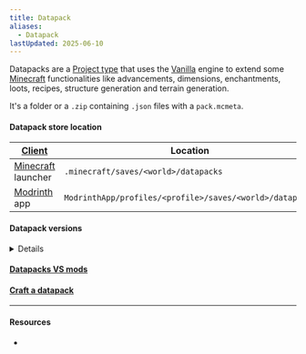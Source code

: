 ```yaml
---
title: Datapack
aliases:
  - Datapack
lastUpdated: 2025-06-10
---
```



Datapacks are a [Project type](/projecttype) that uses the [Vanilla](/vanilla) engine to extend some [Minecraft](/minecraft) functionalities like advancements, dimensions, enchantments, loots, recipes, structure generation and terrain generation.

It's a folder or a `.zip` containing `.json` files with a `pack.mcmeta`.

#### Datapack store location

| [Client](/client)                | Location                                                 |
| -------------------------------- | -------------------------------------------------------- |
| [Minecraft](/minecraft) launcher | `.minecraft/saves/<world>/datapacks`                     |
| [Modrinth](/modrinth) app        | `ModrinthApp/profiles/<profile>/saves/<world>/datapacks` |

#### Datapack versions

<details>

| [Minecraft](/minecraft) [Version](/versions) | Datapack version |
| -------------------------------------------- | ---------------- |
| `1.21.6-rc1`                                 | 81               |
| `1.21.6-pre4`                                | 80               |
| `1.21.6-pre3`                                | 80               |
| `1.21.6-pre2`                                | 79               |
| `1.21.6-pre1`                                | 79               |
| [`25w21a`](/25w21a)                          | 78               |
| [`25w20a`](/25w20a)                          | 77               |
| `25w19a`                                     | 76               |
| `25w18a`                                     | 75               |
| `25w17a`                                     | 74               |
| `25w16a`                                     | 73               |
| `25w15a`                                     | 72               |
| [`25w14craftmine`](/craftmine)               | 71               |
| [`1.21.5`](/springtolife)                    | 71               |
| `1.21.5-rc2`                                 | 71               |
| `1.21.5-rc1`                                 | 71               |
| `1.21.5-pre3`                                | 71               |
| `1.21.5-pre2`                                | 71               |
| `1.21.5-pre1`                                | 70               |
| `25w10a`                                     | 70               |
| `25w09b`                                     | 69               |
| `25w09a`                                     | 69               |
| `25w08a`                                     | 68               |
| `25w07a`                                     | 67               |
| `25w06a`                                     | 66               |
| `25w05a`                                     | 65               |
| `25w04a`                                     | 64               |
| `25w03a`                                     | 63               |
| `25w02a`                                     | 62               |
| `1.21.4`                                     | 61               |
| `1.21.4-rc3`                                 |                  |
| `1.21.4-rc2`                                 |                  |
| `1.21.4-rc1`                                 |                  |
| `1.21.4-pre3`                                |                  |
| `1.21.4-pre2`                                |                  |
| `1.21.4-pre1`                                |                  |
| `24w46a`                                     |                  |
| `24w45a`                                     |                  |
| `24w44a`                                     |                  |
| `1.21.3`                                     |                  |
| `1.21.2`                                     |                  |
| `1.21.2-rc2`                                 |                  |
| `1.21.2-rc1`                                 |                  |
| `1.21.2-pre5`                                |                  |
| `1.21.2-pre4`                                |                  |
| `1.21.2-pre3`                                |                  |
| `1.21.2-pre2`                                |                  |
| `1.21.2-pre1`                                |                  |
| `24w40a`                                     |                  |
| `24w39a`                                     |                  |
| `24w38a`                                     |                  |
| `24w37a`                                     |                  |
| `24w36a`                                     |                  |
| `24w35a`                                     |                  |
| `24w34a`                                     |                  |
| `24w33a`                                     |                  |
| `1.21.1`                                     |                  |
| `1.21.1-rc1`                                 |                  |
| `1.21`                                       |                  |
| `1.21-rc1`                                   |                  |
| `1.21-pre4`                                  |                  |
| `1.21-pre3`                                  |                  |
| `1.21-pre2`                                  |                  |
| `1.21-pre1`                                  |                  |
| `24w21b`                                     |                  |
| `24w21a`                                     |                  |
| `24w20a`                                     |                  |
| `24w19b`                                     |                  |
| `24w19a`                                     |                  |
| `24w18a`                                     |                  |
| `1.20.6`                                     |                  |
| `1.20.6-rc1`                                 |                  |
| `1.20.5`                                     |                  |
| `1.20.5-rc3`                                 |                  |
| `1.20.5-rc2`                                 |                  |
| `1.20.5-rc1`                                 |                  |
| `1.20.5-pre4`                                |                  |
| `1.20.5-pre3`                                |                  |
| `1.20.5-pre2`                                |                  |
| `1.20.5-pre1`                                |                  |
| `24w14a`                                     |                  |
| `24w14potato`                                |                  |
| `24w13a`                                     |                  |
| `24w12a`                                     |                  |
| `24w11a`                                     |                  |
| `24w10a`                                     |                  |
| `24w09a`                                     |                  |
| `24w07a`                                     |                  |
| `24w06a`                                     |                  |
| `24w05b`                                     |                  |
| `24w05a`                                     |                  |
| `24w04a`                                     |                  |
| `24w03b`                                     |                  |
| `24w03a`                                     |                  |
| `23w51b`                                     |                  |
| `23w51a`                                     |                  |
| `1.20.4`                                     |                  |
| `1.20.4-rc1`                                 |                  |
| `1.20.3`                                     |                  |
| `1.20.3-rc1`                                 |                  |
| `1.20.3-pre4`                                |                  |
| `1.20.3-pre3`                                |                  |
| `1.20.3-pre2`                                |                  |
| `1.20.3-pre1`                                |                  |
| `23w46a`                                     |                  |
| `23w45a`                                     |                  |
| `23w44a`                                     |                  |
| `23w43b`                                     |                  |
| `23w43a`                                     |                  |
| `23w42a`                                     |                  |
| `23w41a`                                     |                  |
| `23w40a`                                     |                  |
| `1.20.2`                                     |                  |
| `1.20.2-rc2`                                 |                  |
| `1.20.2-rc1`                                 |                  |
| `1.20.2-pre4`                                |                  |
| `1.20.2-pre3`                                |                  |
| `1.20.2-pre2`                                |                  |
| `1.20.2-pre1`                                |                  |
| `23w35a`                                     |                  |
| `23w33a`                                     |                  |
| `23w32a`                                     |                  |
| `23w31a`                                     |                  |
| `1.20.1`                                     |                  |
| `1.20.1-rc1`                                 |                  |
| `1.20`                                       |                  |
| `1.20-rc1`                                   |                  |
| `1.20-pre7`                                  |                  |
| `1.20-pre6`                                  |                  |
| `1.20-pre5`                                  |                  |
| `1.20-pre4`                                  |                  |
| `1.20-pre3`                                  |                  |
| `1.20-pre2`                                  |                  |
| `1.20-pre1`                                  |                  |
| `23w18a`                                     |                  |
| `23w17a`                                     |                  |
| `23w16a`                                     |                  |
| `23w14a`                                     |                  |
| `23w13a_or_b`                                |                  |
| `23w13a`                                     |                  |
| `23w12a`                                     |                  |
| `1.19.4`                                     |                  |
| `1.19.4-rc3`                                 |                  |
| `1.19.4-rc2`                                 |                  |
| `1.19.4-rc1`                                 |                  |
| `1.19.4-pre4`                                |                  |
| `1.19.4-pre3`                                |                  |
| `1.19.4-pre2`                                |                  |
| `1.19.4-pre1`                                |                  |
| `23w07a`                                     |                  |
| `23w06a`                                     |                  |
| `23w05a`                                     |                  |
| `23w04a`                                     |                  |
| `23w03a`                                     |                  |
| `1.19.3`                                     |                  |
| `1.19.3-rc3`                                 |                  |
| `1.19.3-rc2`                                 |                  |
| `1.19.3-rc1`                                 |                  |
| `1.19.3-pre3`                                |                  |
| `1.19.3-pre2`                                |                  |
| `1.19.3-pre1`                                |                  |
| `22w46a`                                     |                  |
| `22w45a`                                     |                  |
| `22w44a`                                     |                  |
| `22w43a`                                     |                  |
| `22w42a`                                     |                  |
| `1.19.2`                                     |                  |
| `1.19.2-rc2`                                 |                  |
| `1.19.2-rc1`                                 |                  |
| `1.19.1`                                     |                  |
| `1.19.1-rc3`                                 |                  |
| `1.19.1-rc2`                                 |                  |
| `1.19.1-pre6`                                |                  |
| `1.19.1-pre5`                                |                  |
| `1.19.1-pre4`                                |                  |
| `1.19.1-pre3`                                |                  |
| `1.19.1-pre2`                                |                  |
| `1.19.1-rc1`                                 |                  |
| `1.19.1-pre1`                                |                  |
| `22w24a`                                     |                  |
| `1.19`                                       |                  |
| `1.19-rc2`                                   |                  |
| `1.19-rc1`                                   |                  |
| `1.19-pre5`                                  |                  |
| `1.19-pre4`                                  |                  |
| `1.19-pre3`                                  |                  |
| `1.19-pre2`                                  |                  |
| `1.19-pre1`                                  |                  |
| `22w19a`                                     |                  |
| `22w18a`                                     |                  |
| `22w17a`                                     |                  |
| `22w16b`                                     |                  |
| `22w16a`                                     |                  |
| `22w15a`                                     |                  |
| `22w14a`                                     |                  |
| `22w13oneblockatatime`                       |                  |
| `22w13a`                                     |                  |
| `22w12a`                                     |                  |
| `22w11a`                                     |                  |
| `1.18.2`                                     |                  |
| `1.18.2-rc1`                                 |                  |
| `1.18.2-pre3`                                |                  |
| `1.18.2-pre2`                                |                  |
| `1.18.2-pre1`                                |                  |
| `22w07a`                                     |                  |
| `22w06a`                                     |                  |
| `22w05a`                                     |                  |
| `22w03a`                                     |                  |
| `1.18.1`                                     |                  |
| `1.18.1-rc3`                                 |                  |
| `1.18.1-rc2`                                 |                  |
| `1.18.1-rc1`                                 |                  |
| `1.18.1-pre1`                                |                  |
| `1.18`                                       |                  |
| `1.18-rc4`                                   |                  |
| `1.18-rc3`                                   |                  |
| `1.18-rc2`                                   |                  |
| `1.18-rc1`                                   |                  |
| `1.18-pre8`                                  |                  |
| `1.18-pre7`                                  |                  |
| `1.18-pre6`                                  |                  |
| `1.18-pre5`                                  |                  |
| `1.18-pre4`                                  |                  |
| `1.18-pre3`                                  |                  |
| `1.18-pre2`                                  |                  |
| `1.18-pre1`                                  |                  |
| `21w44a`                                     |                  |
| `21w43a`                                     |                  |
| `21w42a`                                     |                  |
| `21w41a`                                     |                  |
| `21w40a`                                     |                  |
| `21w39a`                                     |                  |
| `21w38a`                                     |                  |
| `21w37a`                                     |                  |
| `1.17.1`                                     |                  |
| `1.17.1-rc2`                                 |                  |
| `1.17.1-rc1`                                 |                  |
| `1.17.1-pre3`                                |                  |
| `1.17.1-pre2`                                |                  |
| `1.17.1-pre1`                                |                  |
| `1.17`                                       |                  |
| `1.17-rc2`                                   |                  |
| `1.17-rc1`                                   |                  |
| `1.17-pre5`                                  |                  |
| `1.17-pre4`                                  |                  |
| `1.17-pre3`                                  |                  |
| `1.17-pre2`                                  |                  |
| `1.17-pre1`                                  |                  |
| `21w20a`                                     |                  |
| `21w19a`                                     |                  |
| `21w18a`                                     |                  |
| `21w17a`                                     |                  |
| `21w16a`                                     |                  |
| `21w15a`                                     |                  |
| `21w14a`                                     |                  |
| `21w13a`                                     |                  |
| `21w11a`                                     |                  |
| `21w10a`                                     |                  |
| `21w08b`                                     |                  |
| `21w08a`                                     |                  |
| `21w07a`                                     |                  |
| `21w06a`                                     |                  |
| `21w05b`                                     |                  |
| `21w05a`                                     |                  |
| `21w03a`                                     |                  |
| `1.16.5`                                     |                  |
| `1.16.5-rc1`                                 |                  |
| `20w51a`                                     |                  |
| `20w49a`                                     |                  |
| `20w48a`                                     |                  |
| `20w46a`                                     |                  |
| `20w45a`                                     |                  |
| `1.16.4`                                     |                  |
| `1.16.4-rc1`                                 |                  |
| `1.16.4-pre2`                                |                  |
| `1.16.4-pre1`                                |                  |
| `1.16.3`                                     |                  |
| `1.16.3-rc1`                                 |                  |
| `1.16.2`                                     |                  |
| `1.16.2-rc2`                                 |                  |
| `1.16.2-rc1`                                 |                  |
| `1.16.2-pre3`                                |                  |
| `1.16.2-pre2`                                |                  |
| `1.16.2-pre1`                                |                  |
| `20w30a`                                     |                  |
| `20w29a`                                     |                  |
| `20w28a`                                     |                  |
| `20w27a`                                     |                  |
| `1.16.1`                                     |                  |
| `1.16`                                       |                  |
| `1.16-rc1`                                   |                  |
| `1.16-pre8`                                  |                  |
| `1.16-pre7`                                  |                  |
| `1.16-pre6`                                  |                  |
| `1.16-pre5`                                  |                  |
| `1.16-pre4`                                  |                  |
| `1.16-pre3`                                  |                  |
| `1.16-pre2`                                  |                  |
| `1.16-pre1`                                  |                  |
| `20w22a`                                     |                  |
| `20w21a`                                     |                  |
| `20w20b`                                     |                  |
| `20w20a`                                     |                  |
| `20w19a`                                     |                  |
| `20w18a`                                     |                  |
| `20w17a`                                     |                  |
| `20w16a`                                     |                  |
| `20w15a`                                     |                  |
| `20w14a`                                     |                  |
| `20w14infinite`                              |                  |
| `20w13b`                                     |                  |
| `20w13a`                                     |                  |
| `20w12a`                                     |                  |
| `20w11a`                                     |                  |
| `20w10a`                                     |                  |
| `20w09a`                                     |                  |
| `20w08a`                                     |                  |
| `20w07a`                                     |                  |
| `20w06a`                                     |                  |
| `1.15.2`                                     |                  |
| `1.15.2-pre2`                                |                  |
| `1.15.2-pre1`                                |                  |
| `1.15.1`                                     |                  |
| `1.15.1-pre1`                                |                  |
| `1.15`                                       |                  |
| `1.15-pre7`                                  |                  |
| `1.15-pre6`                                  |                  |
| `1.15-pre5`                                  |                  |
| `1.15-pre4`                                  |                  |
| `1.15-pre3`                                  |                  |
| `1.15-pre2`                                  |                  |
| `1.15-pre1`                                  |                  |
| `19w46b`                                     |                  |
| `19w46a`                                     |                  |
| `19w45b`                                     |                  |
| `19w45a`                                     |                  |
| `19w44a`                                     |                  |
| `19w42a`                                     |                  |
| `19w41a`                                     |                  |
| `19w40a`                                     |                  |
| `19w39a`                                     |                  |
| `19w38b`                                     |                  |
| `19w38a`                                     |                  |
| `19w37a`                                     |                  |
| `19w36a`                                     |                  |
| `19w35a`                                     |                  |
| `19w34a`                                     |                  |
| `1.14.4`                                     |                  |
| `1.14.4-pre7`                                |                  |
| `1.14.4-pre6`                                |                  |
| `1.14.4-pre5`                                |                  |
| `1.14.4-pre4`                                |                  |
| `1.14.4-pre3`                                |                  |
| `1.14.4-pre2`                                |                  |
| `1.14.4-pre1`                                |                  |
| `1.14.3`                                     |                  |
| `1.14.3-pre4`                                |                  |
| `1.14.3-pre3`                                |                  |
| `1.14.3-pre2`                                |                  |
| `1.14.3-pre1`                                |                  |
| `1.14.2`                                     |                  |
| `1.14.2-pre4`                                |                  |
| `1.14.2-pre3`                                |                  |
| `1.14.2-pre2`                                |                  |
| `1.14.2-pre1`                                |                  |
| `1.14.1`                                     |                  |
| `1.14.1-pre2`                                |                  |
| `1.14.1-pre1`                                |                  |
| `1.14`                                       |                  |
| `1.14-pre5`                                  |                  |
| `1.14-pre4`                                  |                  |
| `1.14-pre3`                                  |                  |
| `1.14-pre2`                                  |                  |
| `1.14-pre1`                                  |                  |
| `19w14b`                                     |                  |
| `19w14a`                                     |                  |
| `3D-Shareware-v1.34`                         |                  |
| `19w13b`                                     |                  |
| `19w13a`                                     |                  |
| `19w12b`                                     |                  |
| `19w12a`                                     |                  |
| `19w11b`                                     |                  |
| `19w11a`                                     |                  |
| `19w09a`                                     |                  |
| `19w08b`                                     |                  |
| `19w08a`                                     |                  |
| `19w07a`                                     |                  |
| `19w06a`                                     |                  |
| `19w05a`                                     |                  |
| `19w04b`                                     |                  |
| `19w04a`                                     |                  |
| `19w03c`                                     |                  |
| `19w03b`                                     |                  |
| `19w03a`                                     |                  |
| `19w02a`                                     |                  |
| `18w50a`                                     |                  |
| `18w49a`                                     |                  |
| `18w48b`                                     |                  |
| `18w48a`                                     |                  |
| `18w47b`                                     |                  |
| `18w47a`                                     |                  |
| `18w46a`                                     |                  |
| `18w45a`                                     |                  |
| `18w44a`                                     |                  |
| `18w43c`                                     |                  |
| `18w43b`                                     |                  |
| `18w43a`                                     |                  |
| `1.13.2`                                     |                  |
| `1.13.2-pre2`                                |                  |
| `1.13.2-pre1`                                |                  |
| `1.13.1`                                     |                  |
| `1.13.1-pre2`                                |                  |
| `1.13.1-pre1`                                |                  |
| `18w33a`                                     |                  |
| `18w32a`                                     |                  |
| `18w31a`                                     |                  |
| `18w30b`                                     |                  |
| `18w30a`                                     |                  |
| `1.13`                                       |                  |

</details>

#### [Datapacks VS mods](/datapackvsmod)

#### [Craft a datapack](/craftdatapack)

---

#### Resources

- <Wiki path="w/Data_pack" />
<Yb src="https://www.youtube.com/embed/EBsEDkFpPlI" />
